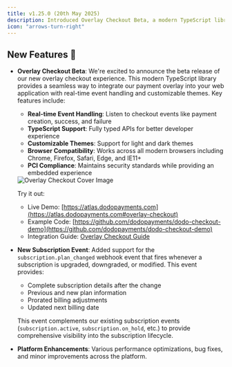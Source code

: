 ```yaml
---
title: v1.25.0 (20th May 2025)
description: Introduced Overlay Checkout Beta, a modern TypeScript library for embedded payments, and a new subscription.plan_changed webhook event for better subscription lifecycle management.
icon: "arrows-turn-right"
---
```


## New Features 🚀

- **Overlay Checkout Beta**: We're excited to announce the beta release of our new overlay checkout experience. This modern TypeScript library provides a seamless way to integrate our payment overlay into your web application with real-time event handling and customizable themes. Key features include:
  - **Real-time Event Handling**: Listen to checkout events like payment creation, success, and failure
  - **TypeScript Support**: Fully typed APIs for better developer experience
  - **Customizable Themes**: Support for light and dark themes
  - **Browser Compatibility**: Works across all modern browsers including Chrome, Firefox, Safari, Edge, and IE11+
  - **PCI Compliance**: Maintains security standards while providing an embedded experience

  <Frame>
    <img src="/images/cover-images/overlay-checkout.png" alt="Overlay Checkout Cover Image"/>
  </Frame>

  Try it out:
  - Live Demo: [https://atlas.dodopayments.com](https://atlas.dodopayments.com#overlay-checkout)
  - Example Code: [https://github.com/dodopayments/dodo-checkout-demo](https://github.com/dodopayments/dodo-checkout-demo)
  - Integration Guide: [Overlay Checkout Guide](/developer-resources/overlay-checkout)

- **New Subscription Event**: Added support for the `subscription.plan_changed` webhook event that fires whenever a subscription is upgraded, downgraded, or modified. This event provides:
  - Complete subscription details after the change
  - Previous and new plan information
  - Prorated billing adjustments
  - Updated next billing date

  This event complements our existing subscription events (`subscription.active`, `subscription.on_hold`, etc.) to provide comprehensive visibility into the subscription lifecycle.

- **Platform Enhancements**: Various performance optimizations, bug fixes, and minor improvements across the platform.